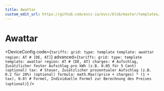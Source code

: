 ```yaml
---
title: Awattar
custom_edit_url: https://github.com/evcc-io/evcc/blob/master/templates/definition/tariff/awattar.yaml
---
```



# Awattar

<DeviceFeatures features="Deutschland,Österreich" />

<DeviceConfig code={`tariffs:
    grid:
      type: template
      template: awattar
      region: AT # [DE, AT]`} advanced={`tariffs:
    grid:
      type: template
      template: awattar
      region: AT # [DE, AT]
      charges: # Aufschlag, Zusätzlicher fester Aufschlag pro kWh (z.B. 0.05 für 5 Cent) (optional)
      tax: # Steuer, Zusätzlicher prozentualer Aufschlag (z.B. 0.2 für 20%) (optional)
      formula: math.Max((price + charges) * (1 + tax), 0.0) # Formel, Individuelle Formel zur Berechnung des Preises (optional)`} />

